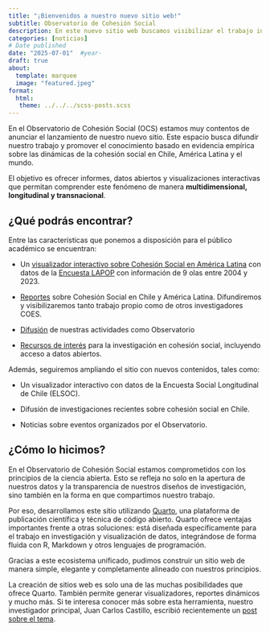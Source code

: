 ```yaml
---
title: "¡Bienvenidos a nuestro nuevo sitio web!"
subtitle: Observatorio de Cohesión Social
description: En este nuevo sitio web buscamos visibilizar el trabajo investigativo del Observatorio, asi como las actividades organizadas por nuestro equipo. 
categories: [noticias]
# Date published
date: "2025-07-01"  #year-
draft: true
about:
  template: marquee
  image: "featured.jpeg"
format: 
  html: 
   theme: ../../../scss-posts.scss 
---
```


En el Observatorio de Cohesión Social (OCS) estamos muy contentos de anunciar el lanzamiento de nuestro nuevo sitio. Este espacio busca difundir nuestro trabajo y promover el conocimiento basado en evidencia empírica sobre las dinámicas de la cohesión social en Chile, América Latina y el mundo.

El objetivo es ofrecer informes, datos abiertos y visualizaciones interactivas que permitan comprender este fenómeno de manera **multidimensional, longitudinal y transnacional**. 

## ¿Qué podrás encontrar?

Entre las características que ponemos a disposición para el público académico se encuentran:

- Un [visualizador interactivo sobre Cohesión Social en América Latina](incluir-link) con datos de la [Encuesta LAPOP](https://www.vanderbilt.edu/lapop/) con información de 9 olas entre 2004 y 2023.

- [Reportes](https://ocscoes.github.io/web-ocs-coes/#reportesh1) sobre Cohesión Social en Chile y América Latina. Difundiremos y visibilizaremos tanto trabajo propio como de otros investigadores COES.

- [Difusión](https://ocscoes.github.io/web-ocs-coes/#noticiash1) de nuestras actividades como Observatorio

- [Recursos de interés](https://ocscoes.github.io/web-ocs-coes/links.html) para la investigación en cohesión social, incluyendo acceso a datos abiertos.

Además, seguiremos ampliando el sitio con nuevos contenidos, tales como:

- Un visualizador interactivo con datos de la Encuesta Social Longitudinal de Chile (ELSOC).

- Difusión de investigaciones recientes sobre cohesión social en Chile.

- Noticias sobre eventos organizados por el Observatorio.
    
## ¿Cómo lo hicimos?

En el Observatorio de Cohesión Social estamos comprometidos con los principios de la ciencia abierta. Esto se refleja no solo en la apertura de nuestros datos y la transparencia de nuestros diseños de investigación, sino también en la forma en que compartimos nuestro trabajo.

Por eso, desarrollamos este sitio utilizando [Quarto](https://quarto.org/), una plataforma de publicación científica y técnica de código abierto. Quarto ofrece ventajas importantes frente a otras soluciones: está diseñada específicamente para el trabajo en investigación y visualización de datos, integrándose de forma fluida con R, Markdown y otros lenguajes de programación.

Gracias a este ecosistema unificado, pudimos construir un sitio web de manera simple, elegante y completamente alineado con nuestros principios.

La creación de sitios web es solo una de las muchas posibilidades que ofrece Quarto. También permite generar visualizadores, reportes dinámicos y mucho más. Si te interesa conocer más sobre esta herramienta, nuestro investigador principal, Juan Carlos Castillo, escribió recientemente un [post sobre el tema](https://juancarloscastillo.github.io/jc-quarto/blog/posts/quarto-migration/).





